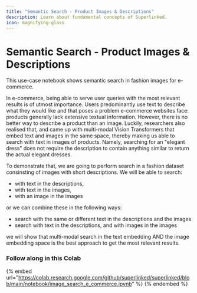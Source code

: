 ```yaml
---
title: "Semantic Search - Product Images & Descriptions"
description: Learn about fundamental concepts of Superlinked.
icon: magnifying-glass
---
```


# Semantic Search - Product Images & Descriptions


This use-case notebook shows semantic search in fashion images for e-commerce. 

In e-commerce, being able to serve user queries with the most relevant results is of utmost importance. Users predominantly use text to describe what they would like and that poses a problem e-commerce websites face: products generally lack extensive textual information. However, there is no better way to describe a product than an image. Luckily, researchers also realised that, and came up with multi-modal Vision Transformers that embed text and images in the same space, thereby making us able to search with text in images of products. Namely, searching for an "elegant dress" does not require the description to contain anything similar to return the actual elegant dresses.

To demonstrate that, we are going to perform search in a fashion dataset consinsting of images with short descriptions. We will be able to search:
- with text in the descriptions,
- with text in the images,
- with an image in the images

or we can combine these in the following ways:
- search with the same or different text in the descriptions and the images
- search with text in the descriptions, and with images in the images

we will show that multi-modal search in the text embedding AND the image embedding space is the best approach to get the most relevant results.

### Follow along in this Colab

{% embed url="https://colab.research.google.com/github/superlinked/superlinked/blob/main/notebook/image_search_e_commerce.ipynb" %}
{% endembed %}